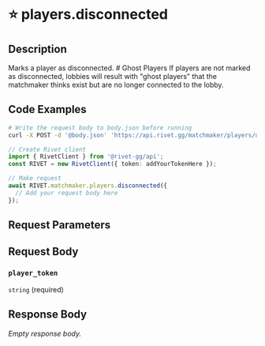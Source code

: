 

# ⭐️ players.disconnected

## Description

Marks a player as disconnected. # Ghost Players If players are not marked as disconnected, lobbies will result with "ghost players" that the matchmaker thinks exist but are no longer connected to the lobby.


## Code Examples

<CodeGroup title='Request' tag='POST' label='https://api.rivet.gg/matchmaker/players/disconnected'>

```bash {{ title: 'cURL' }}
# Write the request body to body.json before running
curl -X POST -d '@body.json' 'https://api.rivet.gg/matchmaker/players/disconnected'
```

```ts
// Create Rivet client
import { RivetClient } from '@rivet-gg/api';
const RIVET = new RivetClient({ token: addYourTokenHere });

// Make request
await RIVET.matchmaker.players.disconnected({
  // Add your request body here
});
```

</CodeGroup>


## Request Parameters


## Request Body

### `player_token`

`string` (required)




## Response Body

_Empty response body._
